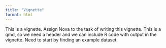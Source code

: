 ```yaml
---
title: "Vignette"
format: html
---
```


This is a vignette.
Assign Nova to the task of writing this vignette.
This is a qmd, so we need a header and we can include R code with output in the vignette.
Need to start by finding an example dataset.
